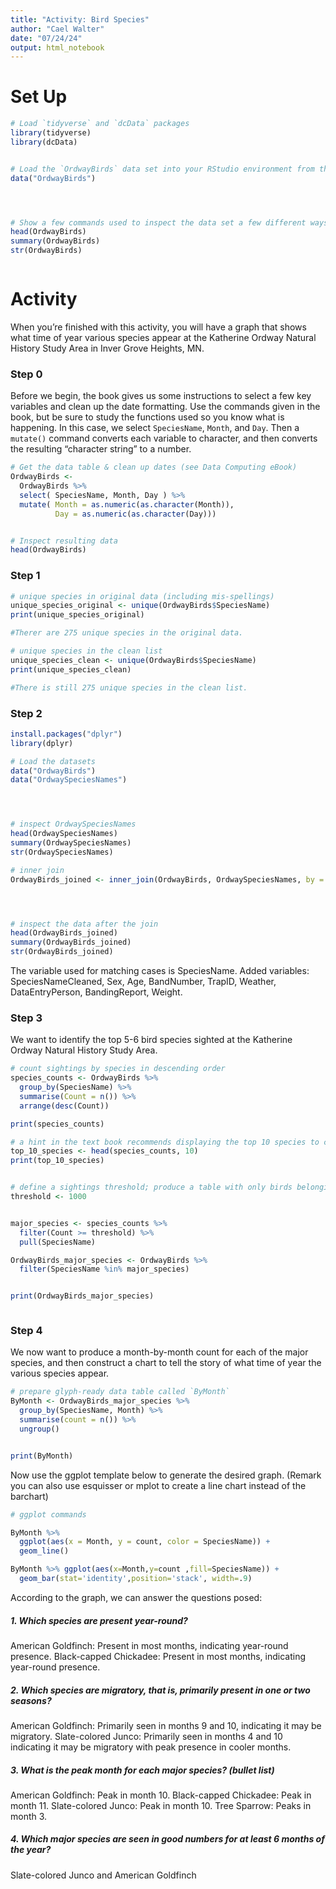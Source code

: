 ```yaml
---
title: "Activity: Bird Species"
author: "Cael Walter"
date: "07/24/24"
output: html_notebook
---
```



# Set Up

```r
# Load `tidyverse` and `dcData` packages
library(tidyverse)
library(dcData)


# Load the `OrdwayBirds` data set into your RStudio environment from the `dcData` package
data("OrdwayBirds")




# Show a few commands used to inspect the data set a few different ways
head(OrdwayBirds)
summary(OrdwayBirds)
str(OrdwayBirds)



```

# Activity

When you're finished with this activity, you will have a graph that shows what time of year various species appear at the Katherine Ordway Natural History Study Area in Inver Grove Heights, MN.

### Step 0

Before we begin, the book gives us some instructions to select a few key variables and clean up the date formatting.  Use the commands given in the book, but be sure to study the functions used so you know what is happening.  In this case, we select `SpeciesName`, `Month`, and `Day`. Then a `mutate()` command converts each variable to character, and then converts the resulting "character string" to a number.

```r
# Get the data table & clean up dates (see Data Computing eBook)
OrdwayBirds <-
  OrdwayBirds %>%
  select( SpeciesName, Month, Day ) %>%
  mutate( Month = as.numeric(as.character(Month)), 
          Day = as.numeric(as.character(Day)))


# Inspect resulting data
head(OrdwayBirds)

```



### Step 1

```r
# unique species in original data (including mis-spellings)
unique_species_original <- unique(OrdwayBirds$SpeciesName)
print(unique_species_original)

#Therer are 275 unique species in the original data.

# unique species in the clean list
unique_species_clean <- unique(OrdwayBirds$SpeciesName)
print(unique_species_clean)

#There is still 275 unique species in the clean list.

```


### Step 2
  

```r
install.packages("dplyr")
library(dplyr)

# Load the datasets
data("OrdwayBirds")
data("OrdwaySpeciesNames")




# inspect OrdwaySpeciesNames
head(OrdwaySpeciesNames)
summary(OrdwaySpeciesNames)
str(OrdwaySpeciesNames)

# inner join
OrdwayBirds_joined <- inner_join(OrdwayBirds, OrdwaySpeciesNames, by = "SpeciesName")




# inspect the data after the join
head(OrdwayBirds_joined)
summary(OrdwayBirds_joined)
str(OrdwayBirds_joined)

```
The variable used for matching cases is SpeciesName.
Added variables: SpeciesNameCleaned, Sex, Age, BandNumber, TrapID, Weather, DataEntryPerson, BandingReport, Weight. 



### Step 3

We want to identify the top 5-6 bird species sighted at the Katherine Ordway Natural History Study Area.

```r
# count sightings by species in descending order
species_counts <- OrdwayBirds %>%
  group_by(SpeciesName) %>%
  summarise(Count = n()) %>%
  arrange(desc(Count))

print(species_counts)

# a hint in the text book recommends displaying the top 10 species to choose our threshold
top_10_species <- head(species_counts, 10)
print(top_10_species)


# define a sightings threshold; produce a table with only birds belonging to major species
threshold <- 1000


major_species <- species_counts %>%
  filter(Count >= threshold) %>%
  pull(SpeciesName)

OrdwayBirds_major_species <- OrdwayBirds %>%
  filter(SpeciesName %in% major_species)


print(OrdwayBirds_major_species)



```


### Step 4

We now want to produce a month-by-month count for each of the major species, and then construct a chart to tell the story of what time of year the various species appear.

```r
# prepare glyph-ready data table called `ByMonth`
ByMonth <- OrdwayBirds_major_species %>%
  group_by(SpeciesName, Month) %>%
  summarise(count = n()) %>%
  ungroup()


print(ByMonth)


```

Now use the ggplot template below to generate the desired graph. (Remark you can also use esquisser or mplot to create a line chart instead of the barchart)



```r
# ggplot commands

ByMonth %>% 
  ggplot(aes(x = Month, y = count, color = SpeciesName)) + 
  geom_line()

ByMonth %>% ggplot(aes(x=Month,y=count ,fill=SpeciesName)) +
  geom_bar(stat='identity',position='stack', width=.9) 

```

According to the graph, we can answer the questions posed:

##### 1. Which species are present year-round?  
American Goldfinch: Present in most months, indicating year-round presence.
Black-capped Chickadee: Present in most months, indicating year-round presence.


##### 2. Which species are migratory, that is, primarily present in one or two seasons?
American Goldfinch: Primarily seen in months 9 and 10, indicating it may be migratory.
Slate-colored Junco: Primarily seen in months 4 and 10 indicating it may be migratory with peak presence in cooler months.




##### 3. What is the peak month for each major species? (bullet list)
American Goldfinch: Peak in month 10.
Black-capped Chickadee: Peak in month 11.
Slate-colored Junco: Peak in month 10.
Tree Sparrow: Peaks in month 3.



##### 4. Which major species are seen in good numbers for at least 6 months of the year?
Slate-colored Junco and American Goldfinch


```r

```

